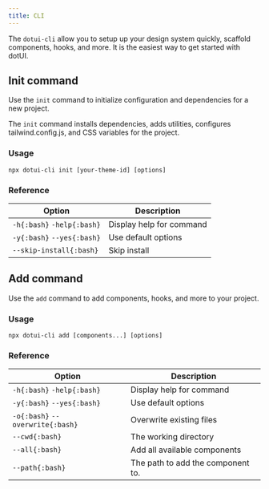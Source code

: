 ---
title: CLI
---

The `dotui-cli` allow you to setup up your design system quickly, scaffold components, hooks, and more.
It is the easiest way to get started with dotUI.

## Init command

Use the `init` command to initialize configuration and dependencies for a new project.

The `init` command installs dependencies, adds utilities, configures tailwind.config.js, and CSS variables for the project.

### Usage

```package-install
npx dotui-cli init [your-theme-id] [options]
```

### Reference

| Option                     | Description              |
| -------------------------- | ------------------------ |
| `-h{:bash}` `-help{:bash}` | Display help for command |
|  `-y{:bash}` `--yes{:bash}`             | Use default options      |
| `--skip-install{:bash}`    | Skip install             |

## Add command

Use the `add` command to add components, hooks, and more to your project.

### Usage

```package-install
npx dotui-cli add [components...] [options]
```

### Reference

| Option                      | Description                       |
| --------------------------- | --------------------------------- |
| `-h{:bash}` `-help{:bash}`  | Display help for command          |
| `-y{:bash}` `--yes{:bash}` | Use default options               |
|  `-o{:bash}` `--overwrite{:bash}`        | Overwrite existing files          |
| `--cwd{:bash}`              | The working directory             |
| `--all{:bash}`              | Add all available components      |
| `--path{:bash}`             | The path to add the component to. |
